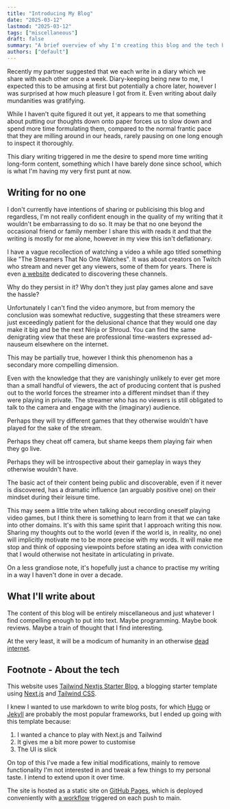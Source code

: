 ```yaml
---
title: "Introducing My Blog"
date: "2025-03-12"
lastmod: "2025-03-12"
tags: ["miscellaneous"]
draft: false
summary: "A brief overview of why I'm creating this blog and the tech behind it."
authors: ["default"]
---
```


Recently my partner suggested that we each write in a diary which we share with each other once a week. Diary-keeping being new to me, I expected this to be amusing at first but potentially a chore later, however I was surprised at how much pleasure I got from it. Even writing about daily mundanities was gratifying.

While I haven't quite figured it out yet, it appears to me that something about putting our thoughts down onto paper forces us to slow down and spend more time formulating them, compared to the normal frantic pace that they are milling around in our heads, rarely pausing on one long enough to inspect it thoroughly.

This diary writing triggered in me the desire to spend more time writing long-form content, something which I have barely done since school, which is what I'm having my very first punt at now.

## Writing for no one

I don't currently have intentions of sharing or publicising this blog and regardless, I'm not really confident enough in the quality of my writing that it wouldn't be embarrassing to do so.
It may be that no one beyond the occasional friend or family member I share this with reads it and that the writing is mostly for me alone, however in my view this isn't deflationary.

I have a vague recollection of watching a video a while ago titled something like "The Streamers That No One Watches". It was about creators on Twitch who stream and never get any viewers, some of them for years. There is even [a website](https://nobody.live/) dedicated to discovering these channels.

Why do they persist in it? Why don't they just play games alone and save the hassle?

Unfortunately I can't find the video anymore, but from memory the conclusion was somewhat reductive, suggesting that these streamers were just exceedingly patient for the delusional chance that they would one day make it big and be the next Ninja or Shroud. You can find the same denigrating view that these are professional time-wasters expressed ad-nauseum elsewhere on the internet.

This may be partially true, however I think this phenomenon has a secondary more compelling dimension.

Even with the knowledge that they are vanishingly unlikely to ever get more than a small handful of viewers, the act of producing content that is pushed out to the world forces the streamer into a different mindset than if they were playing in private. The streamer who has no viewers is still obligated to talk to the camera and engage with the (imaginary) audience.

Perhaps they will try different games that they otherwise wouldn't have played for the sake of the stream.

Perhaps they cheat off camera, but shame keeps them playing fair when they go live.

Perhaps they will be introspective about their gameplay in ways they otherwise wouldn't have.

The basic act of their content being public and discoverable, even if it never is discovered, has a dramatic influence (an arguably positive one) on their mindset during their leisure time.

This may seem a little trite when talking about recording oneself playing video games, but I think there is something to learn from it that we can take into other domains. It's with this same spirit that I approach writing this now. Sharing my thoughts out to the world (even if the world is, in reality, no one) will implicitly motivate me to be more precise with my words. It will make me stop and think of opposing viewpoints before stating an idea with conviction that I would otherwise not hesitate in articulating in private.

On a less grandiose note, it's hopefully just a chance to practise my writing in a way I haven't done in over a decade.

## What I'll write about

The content of this blog will be entirely miscellaneous and just whatever I find compelling enough to put into text. Maybe programming. Maybe book reviews. Maybe a train of thought that I find interesting.

At the very least, it will be a modicum of humanity in an otherwise [dead internet](https://en.wikipedia.org/wiki/Dead_Internet_theory).


## Footnote - About the tech

This website uses [Tailwind Nextjs Starter Blog](https://github.com/timlrx/tailwind-nextjs-starter-blog), a blogging starter template using [Next.js](https://nextjs.org/) and [Tailwind CSS](https://tailwindcss.com/).

I knew I wanted to use markdown to write blog posts, for which [Hugo](https://gohugo.io/) or [Jekyll](https://jekyllrb.com/) are probably the most popular frameworks, but I ended up going with this template because:
1. I wanted a chance to play with Next.js and Tailwind
2. It gives me a bit more power to customise
3. The UI is slick

On top of this I've made a few initial modifications, mainly to remove functionality I'm not interested in and tweak a few things to my personal taste. I intend to extend upon it over time.

The site is hosted as a static site on [GitHub Pages](https://pages.github.com/), which is deployed conveniently with [a workflow](https://github.com/fnannestad/finnnannestad/blob/main/.github/workflows/pages.yml) triggered on each push to main.
